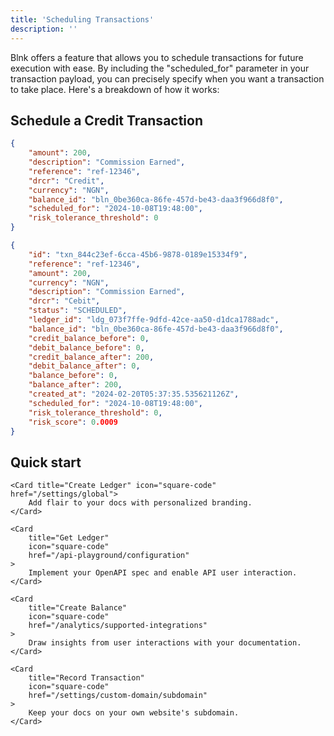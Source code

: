 ```yaml
---
title: 'Scheduling Transactions'
description: ''
---
```


Blnk offers a feature that allows you to schedule transactions for future execution with ease. By including the "scheduled_for" parameter in your transaction payload, you can precisely specify when you want a transaction to take place. Here's a breakdown of how it works:

## Schedule a Credit Transaction
```json record transaction
{
    "amount": 200,
    "description": "Commission Earned",
    "reference": "ref-12346",
    "drcr": "Credit",
    "currency": "NGN",
    "balance_id": "bln_0be360ca-86fe-457d-be43-daa3f966d8f0",
    "scheduled_for": "2024-10-08T19:48:00",
    "risk_tolerance_threshold": 0
}
```

```json response
{
    "id": "txn_844c23ef-6cca-45b6-9878-0189e15334f9",
    "reference": "ref-12346",
    "amount": 200,
    "currency": "NGN",
    "description": "Commission Earned",
    "drcr": "Cebit",
    "status": "SCHEDULED",
    "ledger_id": "ldg_073f7ffe-9dfd-42ce-aa50-d1dca1788adc",
    "balance_id": "bln_0be360ca-86fe-457d-be43-daa3f966d8f0",
    "credit_balance_before": 0,
    "debit_balance_before": 0,
    "credit_balance_after": 200,
    "debit_balance_after": 0,
    "balance_before": 0,
    "balance_after": 200,
    "created_at": "2024-02-20T05:37:35.535621126Z",
    "scheduled_for": "2024-10-08T19:48:00",
    "risk_tolerance_threshold": 0,
    "risk_score": 0.0009
}
```


## Quick start
<CardGroup>

    <Card title="Create Ledger" icon="square-code" href="/settings/global">
        Add flair to your docs with personalized branding.
    </Card>

    <Card
        title="Get Ledger"
        icon="square-code"
        href="/api-playground/configuration"
    >
        Implement your OpenAPI spec and enable API user interaction.
    </Card>

    <Card
        title="Create Balance"
        icon="square-code"
        href="/analytics/supported-integrations"
    >
        Draw insights from user interactions with your documentation.
    </Card>

    <Card
        title="Record Transaction"
        icon="square-code"
        href="/settings/custom-domain/subdomain"
    >
        Keep your docs on your own website's subdomain.
    </Card>

</CardGroup>
